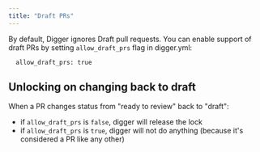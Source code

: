 ```yaml
---
title: "Draft PRs"
---
```


By default, Digger ignores Draft pull requests. You can enable support of draft PRs by setting `allow_draft_prs` flag in digger.yml:

```
  allow_draft_prs: true
```

## Unlocking on changing back to draft

When a PR changes status from "ready to review" back to "draft":

- if `allow_draft_prs` is `false`, digger will release the lock
- if `allow_draft_prs` is `true`, digger will not do anything (because it's considered a PR like any other)
